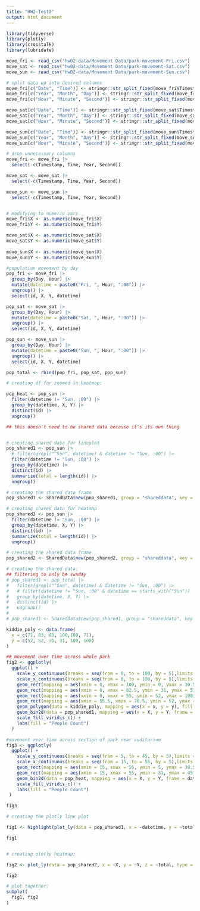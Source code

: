```yaml
---
title: "HW2-Test2"
output: html_document
---
```


```r
library(tidyverse)
library(plotly)
library(crosstalk)
library(lubridate)

move_fri <- read_csv("hw02-data/Movement Data/park-movement-Fri.csv")
move_sat <- read_csv("hw02-data/Movement Data/park-movement-Sat.csv")
move_sun <- read_csv("hw02-data/Movement Data/park-movement-Sun.csv")

# split data up into desired columns 
move_fri[c("Date", "Time")] <- stringr::str_split_fixed(move_fri$Timestamp, " ", 2)
move_fri[c("Year", "Month", "Day")] <- stringr::str_split_fixed(move_fri$Date, "-", 3)
move_fri[c("Hour", "Minute", "Second")] <- stringr::str_split_fixed(move_fri$Time, ":", 3)

move_sat[c("Date", "Time")] <- stringr::str_split_fixed(move_sat$Timestamp, " ", 2)
move_sat[c("Year", "Month", "Day")] <- stringr::str_split_fixed(move_sat$Date, "-", 3)
move_sat[c("Hour", "Minute", "Second")] <- stringr::str_split_fixed(move_sat$Time, ":", 3)

move_sun[c("Date", "Time")] <- stringr::str_split_fixed(move_sun$Timestamp, " ", 2)
move_sun[c("Year", "Month", "Day")] <- stringr::str_split_fixed(move_sun$Date, "-", 3)
move_sun[c("Hour", "Minute", "Second")] <- stringr::str_split_fixed(move_sun$Time, ":", 3)

# drop unnecessary columns
move_fri <- move_fri |>
  select(-c(Timestamp, Time, Year, Second))

move_sat <- move_sat |>
  select(-c(Timestamp, Time, Year, Second))

move_sun <- move_sun |> 
  select(-c(Timestamp, Time, Year, Second))


# modifying to numeric vars
move_fri$X <- as.numeric(move_fri$X)
move_fri$Y <- as.numeric(move_fri$Y)

move_sat$X <- as.numeric(move_sat$X)
move_sat$Y <- as.numeric(move_sat$Y)
 
move_sun$X <- as.numeric(move_sun$X)
move_sun$Y <- as.numeric(move_sun$Y) 
```



```r
#population movement by day
pop_fri <- move_fri |>
  group_by(Day, Hour) |>
  mutate(datetime = paste0("Fri, ", Hour, ":00")) |>
  ungroup() |>
  select(id, X, Y, datetime)

pop_sat <- move_sat |>
  group_by(Day, Hour) |>
  mutate(datetime = paste0("Sat, ", Hour, ":00")) |>
  ungroup() |>
  select(id, X, Y, datetime)

pop_sun <- move_sun |>
  group_by(Day, Hour) |> 
  mutate(datetime = paste0("Sun, ", Hour, ":00")) |>
  ungroup() |>
  select(id, X, Y, datetime)

pop_total <- rbind(pop_fri, pop_sat, pop_sun)
```

```r
# creating df for zoomed in heatmap: 

pop_heat <- pop_sun |> 
  filter(datetime != "Sun, :00") |> 
  group_by(datetime, X, Y) |> 
  distinct(id) |> 
  ungroup()

## this doesn't need to be shared data because it's its own thing


# creating shared data for lineplot 
pop_shared1 <- pop_sun |> 
  # filter(grepl("^Sun", datetime) & datetime != "Sun, :00") |> 
  filter(datetime != "Sun, :00") |> 
  group_by(datetime) |> 
  distinct(id) |> 
  summarize(total = length(id)) |> 
  ungroup()

# creating the shared data frame
pop_shared1 <- SharedData$new(pop_shared1, group = "shareddata", key = ~datetime)

# creating shared data for heatmap 
pop_shared2 <- pop_sun |> 
  filter(datetime != "Sun, :00") |> 
  group_by(datetime, X, Y) |> 
  distinct(id) |> 
  summarize(total = length(id)) |> 
  ungroup()

# creating the shared data frame
pop_shared2 <- SharedData$new(pop_shared2, group = "shareddata", key = ~datetime)
```


```r
# creating the shared data: 
## filtering to only be sunday
# pop_shared1 <- pop_total |>
#   filter(grepl("^Sun", datetime) & datetime != "Sun, :00") |>
#   # filter(datetime != "Sun, :00" & datetime == starts_with("Sun")) |>
#   group_by(datetime, X, Y) |>
#   distinct(id) |>
#   ungroup()
# 
# pop_shared1 <- SharedData$new(pop_shared1, group = "shareddata", key = ~datetime)
```



```r
kiddie_poly <- data.frame(
  x = c(71, 83, 83, 100,100, 71),
  y = c(52, 52, 31, 31, 100, 100)
)
```

```r
## movement over time across whole park
fig2 <- ggplotly(
  ggplot() +
    scale_y_continuous(breaks = seq(from = 0, to = 100, by = 5),limits = c(0,100)) +
    scale_x_continuous(breaks = seq(from = 0, to = 100, by = 5),limits = c(0,100)) +
    geom_rect(mapping = aes(xmin = 0, xmax = 100, ymin = 0, ymax = 30.5), fill = "NA", color = "red") +
    geom_rect(mapping = aes(xmin = 0, xmax = 82.5, ymin = 31, ymax = 51.5), fill = "NA", color = "deeppink") +
    geom_rect(mapping = aes(xmin = 0, xmax = 55, ymin = 52, ymax = 100), fill = "NA", color = "blue") +
    geom_rect(mapping = aes(xmin = 55.5, xmax = 70.5, ymin = 52, ymax = 100), fill = "NA", color = "yellow") +
    geom_polygon(data = kiddie_poly, mapping = aes(x = x, y = y), fill = "NA", color = "green") +
    geom_bin2d(data = pop_shared1, mapping = aes(x = X, y = Y, frame = datetime)) +
    scale_fill_viridis_c() +
    labs(fill = "People Count")
  )

```



```r
#movement over time across section of park near auditorium
fig3 <- ggplotly(
  ggplot() + 
    scale_y_continuous(breaks = seq(from = 5, to = 45, by = 5),limits = c(5,45)) +
    scale_x_continuous(breaks = seq(from = 15, to = 55, by = 5),limits = c(15,55)) +
    geom_rect(mapping = aes(xmin = 15, xmax = 55, ymin = 5, ymax = 30.5), fill = "NA", color = "red") +
    geom_rect(mapping = aes(xmin = 15, xmax = 55, ymin = 31, ymax = 45), fill = "NA", color = "deeppink") +
    geom_bin2d(data = pop_heat, mapping = aes(x = X, y = Y, frame = datetime), bins = 6) +
    scale_fill_viridis_c() +
    labs(fill = "People Count")
 )

fig3

```


```r
# creating the plotly line plot

fig1 <- highlight(plot_ly(data = pop_shared1, x = ~datetime, y = ~total, type = "scatter", mode = "lines+markers"), on = "plotly_click", color = "red", off = 'plotly_doubleclick')

fig1


# creating plotly heatmap: 

fig2 <- plot_ly(data = pop_shared2, x = ~X, y = ~Y, z = ~total, type = "heatmap", hoverinfo = "x+y+z")

fig2
```

```r
# plot together: 
subplot(
  fig1, fig2
)
```

